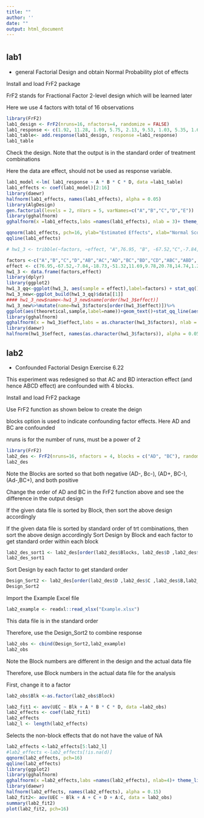 ```yaml
---
title: ""
author: ''
date: ""
output: html_document
---
```


#  {.tabset .tabset-fade .tabset-pills}


## lab1 

 - general Factorial Design and obtain Normal Probability plot of effects

Install and load FrF2 package 

FrF2 stands for Fractional Factor 2-level design which will be learned later 

Here we use 4 factors with total of 16 observations

```r
library(FrF2)
lab1_design <- FrF2(nruns=16, nfactors=4, randomize = FALSE)
lab1_response <- c(1.92, 11.28, 1.09, 5.75, 2.13, 9.53, 1.03, 5.35, 1.60, 11.73, 1.16, 4.68, 2.16, 9.11, 1.07, 5.30)
lab1_table<- add.response(lab1_design, response =lab1_response)
lab1_table
```
Check the design. Note that the output is in the standard order of treatment combinations

Here the data are effect, should not be used as response variable.

```r
lab1_model <-lm( lab1_response ~ A * B * C * D, data =lab1_table) 
lab1_effects <- coef(lab1_model)[2:16]
library(daewr) 
halfnorm(lab1_effects, names(lab1_effects), alpha = 0.05)
library(AlgDesign)
gen.factorial(levels = 2, nVars = 5, varNames=c("A","B","C","D","E"))
library(gghalfnorm)
gghalfnorm(x =lab1_effects,labs =names(lab1_effects), nlab = 3)+ theme_light()

qqnorm(lab1_effects, pch=16, ylab="Estimated Effects", xlab="Normal Scores", main="Normal Probability Plot of Treatment Effects")
qqline(lab1_effects)
```

```r
# hw1_3 <- tribble(~factors, ~effect, "A",76.95, "B", -67.52,"C",-7.84, "D",-18.73, "AB", -51.32, "AC", 11.69, "AD",9.78, "BC", 20.78, "BD", 14.74, "CD", 1.27, "ABC", -2.82, "ABD", -6.5, "ACD",10.2, "BCD",-7.98, "ABCD",-6.25)

factors <-c("A","B","C","D","AB","AC","AD","BC","BD","CD","ABC","ABD", "ACD","BCD","ABCD")
effect <- c(76.95,-67.52,-7.84,-18.73,-51.32,11.69,9.78,20.78,14.74,1.27,-2.82,-6.5,10.2,-7.98,-6.25)
hw1_3 <- data.frame(factors,effect)
library(dplyr)
library(ggplot2)
hw1_3_qq<-ggplot(hw1_3, aes(sample = effect),label=factors) + stat_qq()
hw1_3_new<-ggplot_build(hw1_3_qq)$data[[1]]
#### hw1_3_new$name<-hw1_3_new$name[order(hw1_3$effect)]
hw1_3_new%>%mutate(name=hw1_3$factors[order(hw1_3$effect)])%>%
ggplot(aes(theoretical,sample,label=name))+geom_text()+stat_qq_line(aes(sample = y), line.p = c(0.25, 0.75),linetype=4, col = "red")+ theme_light()
library(gghalfnorm)
gghalfnorm(x = hw1_3$effect,labs = as.character(hw1_3$factors), nlab = 3)+ theme_light()
library(daewr) 
halfnorm(hw1_3$effect, names(as.character(hw1_3$factors)), alpha = 0.05)
```


## lab2

 - Confounded Factorial Design Exercise 6.22

This experiment was redesigned so that AC and BD interaction effect (and hence ABCD effect) are confounded with 4 blocks.

Install and load FrF2 package 

Use FrF2 function as shown below to create the deign 

blocks option is used to indicate confounding factor effects. Here AD and BC are confounded 

nruns is for the number of runs, must be a power of 2

```r
library(FrF2)
lab2_des <- FrF2(nruns=16, nfactors = 4, blocks = c("AD", "BC"), randomize = FALSE)
lab2_des
```

Note the Blocks are sorted so that both negative (AD-, Bc-), (AD+, BC-), (Ad-,BC+), and both positive

Change the order of AD and BC in the FrF2 function above and see the difference in the output design

If the given data file is sorted by Block, then sort the above design accordingly

If the given data file is sorted by standard order of trt combinations, then sort the above design accordingly 
Sort Design by Block and each factor to get standard order within each block

```r
lab2_des_sort1 <- lab2_des[order(lab2_des$Blocks, lab2_des$D ,lab2_des$C ,lab2_des$B,lab2_des$A ),]
lab2_des_sort1
```

Sort Design by each factor to get standard order

```r
Design_Sort2 <- lab2_des[order(lab2_des$D ,lab2_des$C ,lab2_des$B,lab2_des$A),]
Design_Sort2
```

Import the Example Excel file

```r
lab2_example <- readxl::read_xlsx("Example.xlsx")
```
This data file is in the standard order

Therefore, use the Design_Sort2 to combine response
```r
lab2_obs <- cbind(Design_Sort2,lab2_example)
lab2_obs
```

Note the Block numbers are different in the design and the actual data file 

Therefore, use Block numbers in the actual data file for the analysis

First, change it to a factor

```r
lab2_obs$Blk <-as.factor(lab2_obs$Block)

lab2_fit1 <- aov(UEC ~ Blk + A * B * C * D, data =lab2_obs)
lab2_effects <- coef(lab2_fit1)
lab2_effects
lab2_l <- length(lab2_effects)
```

Selects the non-block effects that do not have the value of NA 

```r
lab2_effects <-lab2_effects[5:lab2_l]
#lab2_effects <-lab2_effects[!is.na(d)]
qqnorm(lab2_effects, pch=16) 
qqline(lab2_effects)
library(ggplot2)
library(gghalfnorm)
gghalfnorm(x =lab2_effects,labs =names(lab2_effects), nlab=4)+ theme_light()
library(daewr) 
halfnorm(lab2_effects, names(lab2_effects), alpha = 0.15)
lab2_fit2<- aov(UEC ~ Blk + A + C + D + A:C, data = lab2_obs)
summary(lab2_fit2)
plot(lab2_fit2, pch=16) 
```
